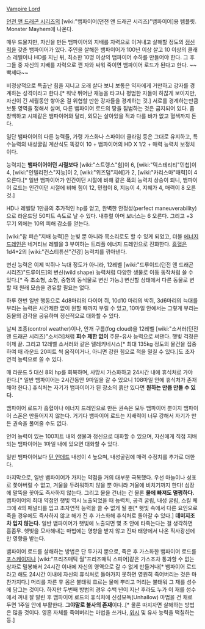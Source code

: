 [http://www.wizards.com/default.asp?x=dnd/mm/20021018a Vampire Lord]

[[던전 앤 드래곤 시리즈]]의 [wiki:"뱀파이어(던전 앤 드래곤 시리즈)"뱀파이어]용 템플릿. Monster Mayhem에 나온다.

매우 드물지만, 자신을 만든 뱀파이어의 지배를 자력으로 이겨내고 살해할 정도의 [[정신력]]을 갖춘 뱀파이어가 있다. 주인을 살해한 뱀파이어가 100년 이상 살고 10 이상의 클래스 레벨이나 HD를 지닌 뒤, 최소한 10명 이상의 뱀파이어 수하를 만들어야 한다. 그 후 그들 중 자신의 지배를 자력으로 깬 자와 싸워 죽이면 뱀파이어 로드가 된다고 한다. ~~빡세다~~

비정상적으로 특출난 힘을 지니고 오래 살다 보니 보통은 약자에게 거만하고 강자를 경계하는 성격이라고 한다.[* 워낙 뛰어난 재능을 타고나 평범한 자들이 하찮게 보이지만, 자신이 긴 세월동안 쌓아온 걸 위협할 만한 강자들을 경계하는 것.] 서로를 경계하는만큼 보통 영역을 정해서 살며, 다른 뱀파이어 로드의 땅을 침범하는 것은 금지되어 있다. 좀 창백하고 시체같은 뱀파이어와 달리, 외모는 살아있을 적과 다를 바가 없고 혈색까지 돈다.

일단 뱀파이어의 다른 능력들, 가령 가스화나 스파이더 클라임 등은 그대로 유지하고, 특수능력의 내성굴림 계산식도 똑같이 10 + 뱀파이어의 HD X 1/2 + 매력 능력치 보정치이다.

능력치는 '''뱀파이어이던 시절보다''' [wiki:"스트렝스"힘]이 6, [wiki:"덱스테리티"민첩]이 4, [wiki:"인텔리전스"지능]이 2, [wiki:"위즈덤"지혜]가 2, [wiki:"카리스마"매력]이 4 오른다.[* 일반 뱀파이어가 인간이던 시절에 비해 같은 폭의 능력치 상승이 되니, 뱀파이어 로드는 인간이던 시절에 비해 힘이 12, 민첩이 8, 지능이 4, 지혜가 4, 매력이 8 오른 것.]

HD나 레벨당 1만큼의 추가적인 hp를 얻고, 완벽한 안정성(perfect maneuverability)으로 라운드당 50피트 속도로 날 수 있다. 내츄럴 아머 보너스는 6 오른다. 그리고 +3 무기 외에는 10의 피해 감소를 얻는다.

[wiki:"참 퍼슨"지배 능력]은 눈빛 뿐 아니라 목소리로도 할 수 있게 되었고, 더블 [[에너지 드레인]]은 네거티브 레벨을 3 부여하는 트리플 에너지 드레인으로 진화한다. [[흡혈]]은 1d4+2의 [wiki:"컨스티튜션"건강] 능력치를 깎아낸다. 

변신 능력은 이제 박쥐나 늑대 정도가 아니라, 12레벨 [wiki:"드루이드(던전 앤 드래곤 시리즈)"드루이드]의 변신(wild shape) 능력처럼 다양한 생물로 이동 동작처럼 쓸 수 있다.[* 즉 초소형, 소형, 중형의 동식물로 변신 가능.] 변신할 상태에서 다른 동물로 변할 때 원래 모습을 경유할 필요는 없다.

하루 한번 일반 행동으로 4d8마리의 다이어 쥐, 10d10 마리의 박쥐, 3d6마리의 늑대를 부리는 능력은 시간제한 없이 원할 때까지 부릴 수 있고, 10마일 안에서는 그렇게 부리는 동물의 감각을 공유하며 정신적으로 대화할 수 있다.

날씨 조종(control weather)이나, 안개 구름(fog cloud)을 12레벨 [wiki:"소서러(던전 앤 드래곤 시리즈)"소서러]처럼 '''회수 제한 없이''' 주문-유사 능력으로 써댄다. 햇빛 걱정은 이제 끝. 그리고 12레벨 소서러와 같은 텔레키네시스[* 최대 135kg 정도의 물건을 집중하여 매 라운드 20피트 씩 움직이거나, 아니면 강한 힘으로 적을 밀칠 수 있다.]도 초자연적 능력으로 쓸 수 있다.

매 라운드 5 대신 8의 hp를 회복하며, 사망시 가스화하고 24시간 내에 휴식처로 가야 한다.[* 일반 뱀파이어는 2시간동안 9마일을 갈 수 있으니 108마일 안에 휴식처가 존재해야 한다.] 휴식처는 자기가 뱀파이어가 된 장소의 흙만 있다면 '''원하는 만큼 만들 수 있다.'''

뱀파이어 로드가 흡혈이나 에너지 드레인으로 만든 권속은 모두 뱀파이어 뿐이지 뱀파이어 스폰은 만들어지지 않는다. 거기다 뱀파이어 로드는 지배력이 너무 강해서 자기가 만든 권속을 풀어줄 수도 없다.

언어 능력이 있는 100피트 내의 생물과 정신으로 대화할 수 있으며, 자신에게 직접 지배되는 뱀파이어는 1마일 내에 있으면 대화할 수 있다.

일반 뱀파이어보다 [[턴 언데드]] 내성이 4 높으며, 내성굴림에 매력 수정치를 추가로 더한다.

마지막으로, 일반 뱀파이어가 가지는 약점을 거의 대부분 극복했다. 우선 마늘이나 성표로 쫓아버릴 수 없고, 거울을 두려워하지 않을 뿐 아니라 거울에 비치기까지 한다! 심장에 말뚝을 꽂아도 즉사하지 않는다. 그리고 물을 건너는 건 물론 '''물에 빠져도 멀쩡하다.''' 뱀파이어의 최대 약점인 햇빛 역시 노출되었을 때 능력치, 공격 굴림, 내성 굴림, 스킬 체크에 4의 패널티를 입고 초자연적 능력을 쓸 수 없게 될 뿐[* 햇빛 속에서 다른 요인으로 죽을 경우에도 즉사하지 않고 해가 진 후 가스화해 휴식처로 돌아갈 수 있다.] '''데미지조차 입지 않는다.''' 일반 뱀파이어가 햇빛에 노출되면 몇 초 안에 타죽는다는 걸 생각하면 흠좀무. 햇빛을 모사해내는 마법에는 영향을 받지 않고 진짜 태양에서 나온 직사광선에만 영향을 받는다.

뱀파이어 로드를 살해하는 방법은 단 두가지 뿐으로, 죽은 후 가스화한 뱀파이어 로드를 [[포스케이지]]나 [wiki:"프리즈매틱 월"프리즈매틱 스피어]같은 가스조차 통과할 수 없는 상자로 밀봉해서 24시간 이내에 자신의 영역으로 갈 수 없게 만들거나[* 뱀파이어 로드라고 해도 24시간 이내에 자신의 휴식처로 돌아가지 못하면 영원히 죽어버리는 것은 마찬가지다.] 머리를 자른 후 몸은 불태워 흐르는 물에 뿌리고 머리는 불태워 그 재를 성수에 담그는 것이다. 하지만 두번째 방법의 경우 수백 년이 지난 후라도 누가 이 재를 성수에서 꺼내 잘 말린 후 뱀파이어 로드의 휴식처에 신성모독(Unhallow) 마법을 건 채로 두면 1주일 안에 부활한다. '''그야말로 불사의 존재'''이다..[* 물론 따지자면 살해하는 방법은 많을 것이다. 영혼 자체를 죽여버리는 마법을 쓰거나, [[위시]] 및 유사 능력을 떡칠하는 등.]
